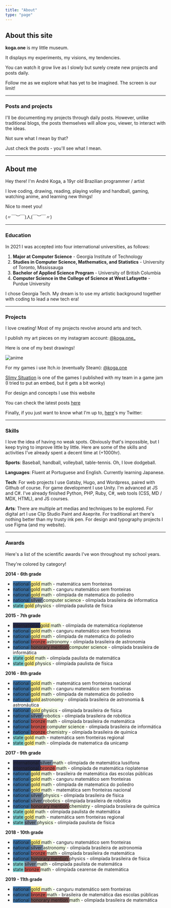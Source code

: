 ```yaml
---
title: "About"
type: "page"
---
```


## About this site

**koga.one** is my little museum.

It displays my experiments, my visions, my tendencies.

You can watch it grow live as I slowly but surely create new projects and posts daily.

Follow me as we explore what has yet to be imagined. The screen is our limit!

---

### Posts and projects

I'll be documenting my projects through daily posts. However, unlike traditional blogs, the posts themselves will allow you, viewer, to interact with the ideas.

Not sure what I mean by that?

Just check the posts - you'll see what I mean.

---

## About me

Hey there! I'm André Koga, a 19yr old Brazilian programmer / artist

I love coding, drawing, reading, playing volley and handball, gaming, watching anime, and learning new things!

Nice to meet you!

<p className="text-center">(〃￣︶￣)人(￣︶￣〃)</p>

---

### Education

In 2021 I was accepted into four international universities, as follows:

1. **Major at Computer Science** - Georgia Institute of Technology
2. **Studies in Computer Science, Mathematics, and Statistics** - University of Toronto, Mississauga
3. **Bachelor of Applied Science Program** - University of British Columbia
4. **Computer Science in the College of Science at West Lafayette** - Purdue University

I chose Georgia Tech. My dream is to use my artistic background together with coding to lead a new tech era!

---

### Projects

I love creating! Most of my projects revolve around arts and tech.

I publish my art pieces on my instagram account: [@koga.one\_](https://www.instagram.com/koga.one_/)

Here is one of my best drawings!

![anime](./images/anime.png)

For my games i use Itch.io (eventually Steam): [@koga.one](https://kogaone.itch.io)

[Slimy Situation](https://sushiwaumai.itch.io/slimy-situation) is one of the games I published with my team in a game jam (I tried to put an embed, but it gets a bit wonky)

For design and concepts I use this website

You can check the latest posts [here](/posts)

Finally, if you just want to know what I'm up to, [here](https://twitter.com/koga_one)'s my Twitter:

---

### Skills

I love the idea of having no weak spots. Obviously that's impossible, but I keep trying to improve little by little. Here are some of the skills and activities I've already spent a decent time at (+1000hr).

**Sports**: Baseball, handball, volleyball, table-tennis. Oh, I love dodgeball.

**Languages**: Fluent at Portuguese and English. Currently learning Japanese.

**Tech**: For web projects I use Gatsby, Hugo, and Wordpress, paired with Github of course. For game development I use Unity. I'm advanced at JS and C#. I've already finished Python, PHP, Ruby, C#, web tools (CSS, MD / MDX, HTML), and JS courses.

**Arts**: There are multiple art medias and techniques to be explored. For digital art I use Clip Studio Paint and Aseprite. For traditional art there's nothing better than my trusty ink pen. For design and typography projects I use Figma (and my website).

---

### Awards

Here's a list of the scientific awards I've won throughout my school years.

They're colored by category!

**2014 - 6th grade**

- <span class="text-kami" style="background-color:#3870A5">
    national
  </span> <span class="!text-katsu" style="background-color:#FFEC85">
    gold
  </span> <span class="!text-katsu" style="background-color:#F5FFE8">
    math
  </span> - matemática sem fronteiras
- <span class="text-kami" style="background-color:#3870A5">
    national
  </span> <span class="!text-katsu" style="background-color:#FFEC85">
    gold
  </span> <span class="!text-katsu" style="background-color:#F5FFE8">
    math
  </span> - canguru matemático sem fronteiras
- <span class="text-kami" style="background-color:#3870A5">
    national
  </span> <span class="!text-katsu" style="background-color:#FFEC85">
    gold
  </span> <span class="!text-katsu" style="background-color:#F5FFE8">
    math
  </span> - olimpíada de matematica do poliedro
- <span class="text-kami " style="background-color:#3870A5">
    national
  </span> <span class="text-kami" style="background-color:#7A889B">
    silver
  </span> <span class="!text-katsu" style="background-color:#F5FFE8">
    computer science
  </span> - olimpíada brasileira de informatica
- <span class="!text-katsu" style="background-color:#7FD4D5">
    state
  </span> <span class="!text-katsu" style="background-color:#FFEC85">
    gold
  </span> <span class="!text-katsu" style="background-color:#F5FFE8">
    physics
  </span> - olimpíada paulista de física

**2015 - 7th grade**

- <span class="text-kami" style="background-color:#252A4A">
    international
  </span> <span class="!text-katsu" style="background-color:#FFEC85">
    gold
  </span> <span class="!text-katsu" style="background-color:#F5FFE8">
    math
  </span> - olimpíada de matemática rioplatense
- <span class="text-kami" style="background-color:#3870A5">
    national
  </span> <span class="!text-katsu" style="background-color:#FFEC85">
    gold
  </span> <span class="!text-katsu" style="background-color:#F5FFE8">
    math
  </span> - canguru matemático sem fronteiras
- <span class="text-kami" style="background-color:#3870A5">
    national
  </span> <span class="!text-katsu" style="background-color:#FFEC85">
    gold
  </span> <span class="!text-katsu" style="background-color:#F5FFE8">
    math
  </span> - olimpíada de matematica do poliedro
- <span class="text-kami" style="background-color:#3870A5">
    national
  </span> <span class="text-kami" style="background-color:#C8564E">
    bronze
  </span> <span class="!text-katsu" style="background-color:#F5FFE8">
    astronomy
  </span> - olimpíada brasileira de astronomia
- <span class="text-kami" style="background-color:#3870A5">
    national
  </span> <span class="text-kami" style="background-color:#74514F">
    honorary mention
  </span> <span class="!text-katsu" style="background-color:#F5FFE8">
    computer science
  </span> - olimpíada brasileira de informática
- <span class="!text-katsu" style="background-color:#7FD4D5">
    state
  </span> <span class="!text-katsu" style="background-color:#FFEC85">
    gold
  </span> <span class="!text-katsu" style="background-color:#F5FFE8">
    math
  </span> - olimpíada paulista de matemática
- <span class="!text-katsu" style="background-color:#7FD4D5">
    state
  </span> <span class="!text-katsu" style="background-color:#FFEC85">
    gold
  </span> <span class="!text-katsu" style="background-color:#F5FFE8">
    physics
  </span> - olimpíada paulista de física

**2016 - 8th grade**

- <span class="text-kami" style="background-color:#3870A5">
    national
  </span> <span class="!text-katsu" style="background-color:#FFEC85">
    gold
  </span> <span class="!text-katsu" style="background-color:#F5FFE8">
    math
  </span> - matemática sem fronteiras nacional
- <span class="text-kami" style="background-color:#3870A5">
    national
  </span> <span class="!text-katsu" style="background-color:#FFEC85">
    gold
  </span> <span class="!text-katsu" style="background-color:#F5FFE8">
    math
  </span> - canguru matemático sem fronteiras
- <span class="text-kami" style="background-color:#3870A5">
    national
  </span> <span class="!text-katsu" style="background-color:#FFEC85">
    gold
  </span> <span class="!text-katsu" style="background-color:#F5FFE8">
    math
  </span> - olimpíada de matematica do poliedro
- <span class="text-kami" style="background-color:#3870A5">
    national
  </span> <span class="!text-katsu" style="background-color:#FFEC85">
    gold
  </span> <span class="!text-katsu" style="background-color:#F5FFE8">
    astronomy
  </span> - olimpíada brasileira de astronomia & astronáutica
- <span class="text-kami" style="background-color:#3870A5">
    national
  </span> <span class="!text-katsu" style="background-color:#FFEC85">
    gold
  </span> <span class="!text-katsu" style="background-color:#F5FFE8">
    physics
  </span> - olimpíada brasileira de física
- <span class="text-kami" style="background-color:#3870A5">
    national
  </span> <span class="text-kami" style="background-color:#7A889B">
    silver
  </span> <span class="!text-katsu" style="background-color:#F5FFE8">
    robotics
  </span> - olimpíada brasileira de robótica
- <span class="text-kami" style="background-color:#3870A5">
    national
  </span> <span class="text-kami" style="background-color:#C8564E">
    bronze
  </span> <span class="!text-katsu" style="background-color:#F5FFE8">
    math
  </span> - olimpíada brasileira de matemática
- <span class="text-kami" style="background-color:#3870A5">
    national
  </span> <span class="text-kami" style="background-color:#C8564E">
    bronze
  </span> <span class="!text-katsu" style="background-color:#F5FFE8">
    computer science
  </span> - olimpíada brasileira de informática
- <span class="text-kami" style="background-color:#3870A5">
    national
  </span> <span class="text-kami" style="background-color:#C8564E">
    bronze
  </span> <span class="!text-katsu" style="background-color:#F5FFE8">
    chemistry
  </span> - olimpíada brasileira de química
- <span class="!text-katsu" style="background-color:#7FD4D5">
    state
  </span> <span class="!text-katsu" style="background-color:#FFEC85">
    gold
  </span> <span class="!text-katsu" style="background-color:#F5FFE8">
    math
  </span> - matemática sem fronteiras regional
- <span class="!text-katsu" style="background-color:#7FD4D5">
    state
  </span> <span class="!text-katsu" style="background-color:#FFEC85">
    gold
  </span> <span class="!text-katsu" style="background-color:#F5FFE8">
    math
  </span> - olimpíada de matematica da unicamp

**2017 - 9th grade**

- <span class="text-kami" style="background-color:#252A4A">
    international
  </span> <span class="text-kami" style="background-color:#7A889B">
    silver
  </span> <span class="!text-katsu" style="background-color:#F5FFE8">
    math
  </span> - olimpíada de matemática lusófona
- <span class="text-kami" style="background-color:#252A4A">
    international
  </span> <span class="text-kami" style="background-color:#C8564E">
    bronze
  </span> <span class="!text-katsu" style="background-color:#F5FFE8">
    math
  </span> - olimpíada de matemática rioplatense
- <span class="text-kami" style="background-color:#3870A5">
    national
  </span> <span class="!text-katsu" style="background-color:#FFEC85">
    gold
  </span> <span class="!text-katsu" style="background-color:#F5FFE8">
    math
  </span> - brasileira de matemática das escolas públicas
- <span class="text-kami" style="background-color:#3870A5">
    national
  </span> <span class="!text-katsu" style="background-color:#FFEC85">
    gold
  </span> <span class="!text-katsu" style="background-color:#F5FFE8">
    math
  </span> - canguru matemático sem fronteiras
- <span class="text-kami" style="background-color:#3870A5">
    national
  </span> <span class="!text-katsu" style="background-color:#FFEC85">
    gold
  </span> <span class="!text-katsu" style="background-color:#F5FFE8">
    math
  </span> - olimpíada de matematica do poliedro
- <span class="text-kami" style="background-color:#3870A5">
    national
  </span> <span class="!text-katsu" style="background-color:#FFEC85">
    gold
  </span> <span class="!text-katsu" style="background-color:#F5FFE8">
    math
  </span> - matemática sem fronteiras nacional
- <span class="text-kami" style="background-color:#3870A5">
    national
  </span> <span class="text-kami" style="background-color:#7A889B">
    silver
  </span> <span class="!text-katsu" style="background-color:#F5FFE8">
    physics
  </span> - olimpíada brasileira de física
- <span class="text-kami" style="background-color:#3870A5">
    national
  </span> <span class="text-kami" style="background-color:#7A889B">
    silver
  </span> <span class="!text-katsu" style="background-color:#F5FFE8">
    robotics
  </span> - olimpíada brasileira de robótica
- <span class="text-kami" style="background-color:#3870A5">
    national
  </span> <span class="text-kami" style="background-color:#74514F">
    honorary mention
  </span> <span class="!text-katsu" style="background-color:#F5FFE8">
    chemistry
  </span> - olimpíada brasileira de química
- <span class="!text-katsu" style="background-color:#7FD4D5">
    state
  </span> <span class="!text-katsu" style="background-color:#FFEC85">
    gold
  </span> <span class="!text-katsu" style="background-color:#F5FFE8">
    math
  </span> - olimpíada paulista de matemática
- <span class="!text-katsu" style="background-color:#7FD4D5">
    state
  </span> <span class="!text-katsu" style="background-color:#FFEC85">
    gold
  </span> <span class="!text-katsu" style="background-color:#F5FFE8">
    math
  </span> - matemática sem fronteiras regional
- <span class="!text-katsu" style="background-color:#7FD4D5">
    state
  </span> <span class="text-kami" style="background-color:#7A889B">
    silver
  </span> <span class="!text-katsu" style="background-color:#F5FFE8">
    physics
  </span> - olimpíada paulista de física

**2018 - 10th grade**

- <span class="text-kami" style="background-color:#3870A5">
    national
  </span> <span class="!text-katsu" style="background-color:#FFEC85">
    gold
  </span> <span class="!text-katsu" style="background-color:#F5FFE8">
    math
  </span> - canguru matemático sem fronteiras
- <span class="text-kami" style="background-color:#3870A5">
    national
  </span> <span class="text-kami" style="background-color:#7A889B">
    silver
  </span> <span class="!text-katsu" style="background-color:#F5FFE8">
    astronomy
  </span> - olimpíada brasileira de astronomia
- <span class="text-kami" style="background-color:#3870A5">
    national
  </span> <span class="text-kami" style="background-color:#C8564E">
    bronze
  </span> <span class="!text-katsu" style="background-color:#F5FFE8">
    math
  </span> - olimpíada brasileira de matemática
- <span class="text-kami" style="background-color:#3870A5">
    national
  </span> <span class="text-kami" style="background-color:#74514F">
    honorary mention
  </span> physics - olimpíada brasileira de física
- <span class="!text-katsu" style="background-color:#7FD4D5">
    state
  </span> <span class="text-kami" style="background-color:#7A889B">
    silver
  </span> <span class="!text-katsu" style="background-color:#F5FFE8">
    math
  </span> - olimpíada paulista de matemática
- <span class="!text-katsu" style="background-color:#7FD4D5">
    state
  </span> <span class="text-kami" style="background-color:#C8564E">
    bronze
  </span> <span class="!text-katsu" style="background-color:#F5FFE8">
    math
  </span> - olimpíada cearense de matemática

**2019 - 11th grade**

- <span class="text-kami" style="background-color:#3870A5">
    national
  </span> <span class="!text-katsu" style="background-color:#FFEC85">
    gold
  </span> <span class="!text-katsu" style="background-color:#F5FFE8">
    math
  </span> - canguru matemático sem fronteiras
- <span class="text-kami" style="background-color:#3870A5">
    national
  </span> <span class="text-kami" style="background-color:#C8564E">
    bronze
  </span> <span class="!text-katsu" style="background-color:#F5FFE8">
    math
  </span> - brasileira de matemática das escolas públicas
- <span class="text-kami" style="background-color:#3870A5">
    national
  </span> <span class="text-kami" style="background-color:#74514F">
    honorary mention
  </span> <span class="!text-katsu" style="background-color:#F5FFE8">
    math
  </span> - olimpíada brasileira de matemática
